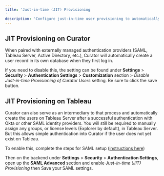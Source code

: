```yaml
---
title: 'Just-in-time (JIT) Provisioning'
description: 'Configure just-in-time user provisioning to automatically create user accounts during first-time authentication.'
---
```


## JIT Provisioning on Curator

When paired with externally managed authentication providers (SAML, Tableau Server, Active Directory, etc.), Curator will
automatically create a user record in its own database when they first log in.

If you need to disable this, the setting can be found under **Settings** > **Security** > **Authentication Settings** >
**Customization** section > *Disable Just-in-time Provisioning of Curator Users* setting.  Be sure to click the save button.

## JIT Provisioning on Tableau

Curator can also serve as an intermediary to that process and automatically create the users on Tableau Server after a
successful authentication with Okta or other SAML identity providers.  You will still be required to manually assign any
groups, or license levels (Explorer by default), in Tableau Server.  But this allows simple authentication into Curator if
the user does not yet exist on Tableau.

To enable this, complete the steps for SAML setup ([instructions here](https://curator.interworks.com/page/kb/setupauthentication/okta-saml/1121))

Then on the backend under **Settings** > **Security** > **Authentication Settings**, open up the **SAML Advanced** section
and enable *Just-in-time (JIT) Provisioning* then Save your SAML settings.

